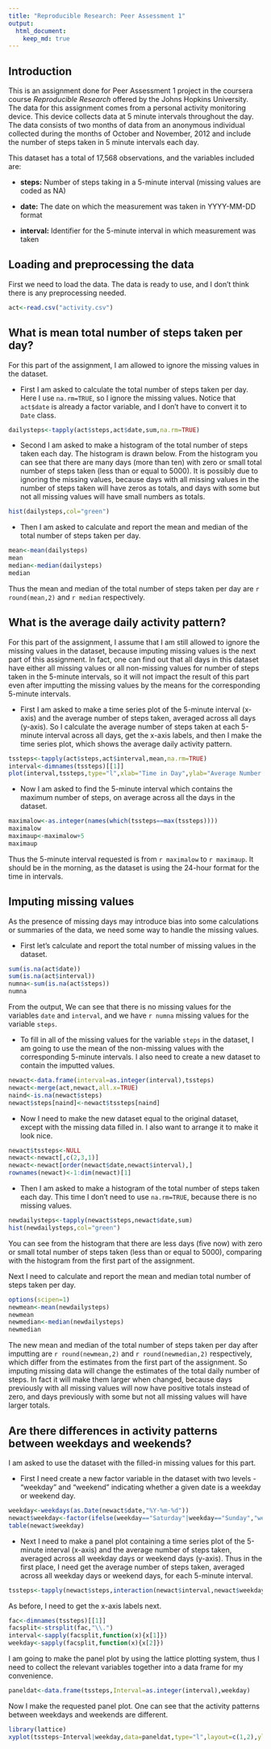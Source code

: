 ```yaml
---
title: "Reproducible Research: Peer Assessment 1"
output: 
  html_document:
    keep_md: true
---
```


## Introduction

This is an assignment done for Peer Assessment 1 project in the coursera course *Reproducible Research* offered by the Johns Hopkins University. The data for this assignment comes from a personal activity monitoring device. This device collects data at 5 minute intervals throughout the day. The data consists of two months of data from an anonymous individual collected during the months of October and November, 2012 and include the number of steps taken in 5 minute intervals each day.

This dataset has a total of 17,568 observations, and the variables included are:

- **steps:** Number of steps taking in a 5-minute interval (missing values are coded as NA)

- **date:** The date on which the measurement was taken in YYYY-MM-DD format

- **interval:** Identifier for the 5-minute interval in which measurement was taken

## Loading and preprocessing the data

First we need to load the data. The data is ready to use, and I don't think there is any preprocessing needed.

```r
act<-read.csv("activity.csv")
```

## What is mean total number of steps taken per day?

For this part of the assignment, I am allowed to ignore the missing values in the dataset.

- First I am asked to calculate the total number of steps taken per day. Here I use `na.rm=TRUE`, so I ignore the missing values. Notice that `act$date` is already a factor variable, and I don't have to convert it to `Date` class.

```r
dailysteps<-tapply(act$steps,act$date,sum,na.rm=TRUE)
```

- Second I am asked to make a histogram of the total number of steps taken each day. The histogram is drawn below. From the histogram you can see that there are many days (more than ten) with zero or small total number of steps taken (less than or equal to 5000). It is possibly due to ignoring the missing values, because days with all missing values in the number of steps taken will have zeros as totals, and days with some but not all missing values will have small numbers as totals.

```r
hist(dailysteps,col="green")
```

- Then I am asked to calculate and report the mean and median of the total number of steps taken per day.

```r
mean<-mean(dailysteps)
mean
median<-median(dailysteps)
median
```

 Thus the mean and median of the total number of steps taken per day are `r round(mean,2)` and `r median` respectively.
    
## What is the average daily activity pattern?

For this part of the assignment, I assume that I am still allowed to ignore the missing values in the dataset, because imputing missing values is the next part of this assignment. In fact, one can find out that all days in this dataset have either all missing values or all non-missing values for number of steps taken in the 5-minute intervals, so it will not impact the result of this part even after imputting the missing values by the means for the corresponding 5-minute intervals.

- First I am asked to make a time series plot of the 5-minute interval (x-axis) and the average number of steps taken, averaged across all days (y-axis). So I calculate the average number of steps taken at each 5-minute interval across all days, get the x-axis labels, and then I make the time series plot, which shows the average daily activity pattern.

```r
tssteps<-tapply(act$steps,act$interval,mean,na.rm=TRUE)
interval<-dimnames(tssteps)[[1]]
plot(interval,tssteps,type="l",xlab="Time in Day",ylab="Average Number of Steps Taken",main="Average Number of Steps Taken During a Day")
```

- Now I am asked to find the 5-minute interval which contains the maximum number of steps, on average across all the days in the dataset.

```r
maximalow<-as.integer(names(which(tssteps==max(tssteps))))
maximalow
maximaup<-maximalow+5
maximaup
```

Thus the 5-minute interval requested is from `r maximalow` to `r maximaup`. It should be in the morning, as the dataset is using the 24-hour format for the time in intervals.

## Imputing missing values

As the presence of missing days may introduce bias into some calculations or summaries of the data, we need some way to handle the missing values.

- First let's calculate and report the total number of missing values in the dataset.

```r
sum(is.na(act$date))
sum(is.na(act$interval))
numna<-sum(is.na(act$steps))
numna
```

From the output, We can see that there is no missing values for the variables `date` and `interval`, and we have `r numna` missing values for the variable `steps`.

- To fill in all of the missing values for the variable `steps` in the dataset, I am going to use the mean of the non-missing values with the corresponding 5-minute intervals. I also need to create a new dataset to contain the imputted values.

```r
newact<-data.frame(interval=as.integer(interval),tssteps)
newact<-merge(act,newact,all.x=TRUE)
naind<-is.na(newact$steps)
newact$steps[naind]<-newact$tssteps[naind]
```

- Now I need to make the new dataset equal to the original dataset, except with the missing data filled in. I also want to arrange it to make it look nice.

```r
newact$tssteps<-NULL
newact<-newact[,c(2,3,1)]
newact<-newact[order(newact$date,newact$interval),]
rownames(newact)<-1:dim(newact)[1]
```

- Then I am asked to make a histogram of the total number of steps taken each day. This time I don't need to use `na.rm=TRUE`, because there is no missing values.

```r
newdailysteps<-tapply(newact$steps,newact$date,sum)
hist(newdailysteps,col="green")
```

You can see from the histogram that there are less days (five now) with zero or small total number of steps taken (less than or equal to 5000), comparing with the histogram from the first part of the assignment.

Next I need to calculate and report the mean and median total number of steps taken per day.

```r
options(scipen=1)
newmean<-mean(newdailysteps)
newmean
newmedian<-median(newdailysteps)
newmedian
```

The new mean and median of the total number of steps taken per day after imputting are `r round(newmean,2)` and `r round(newmedian,2)` respectively, which differ from the estimates from the first part of the assignment. So imputing missing data will change the estimates of the total daily number of steps. In fact it will make them larger when changed, because days previously with all missing values will now have positive totals instead of zero, and days previously with some but not all missing values will have larger totals.

## Are there differences in activity patterns between weekdays and weekends?

I am asked to use the dataset with the filled-in missing values for this part.

- First I need create a new factor variable in the dataset with two levels - "weekday" and "weekend" indicating whether a given date is a weekday or weekend day.

```r
weekday<-weekdays(as.Date(newact$date,"%Y-%m-%d"))
newact$weekday<-factor(ifelse(weekday=="Saturday"|weekday=="Sunday","weekend","weekday"))
table(newact$weekday)
```

- Next I need to make a panel plot containing a time series plot of the 5-minute interval (x-axis) and the average number of steps taken, averaged across all weekday days or weekend days (y-axis). Thus in the first place, I need get the average number of steps taken, averaged across all weekday days or weekend days, for each 5-minute interval.

```r
tssteps<-tapply(newact$steps,interaction(newact$interval,newact$weekday),mean)
```

As before, I need to get the x-axis labels next.

```r
fac<-dimnames(tssteps)[[1]]
facsplit<-strsplit(fac,"\\.")
interval<-sapply(facsplit,function(x){x[1]})
weekday<-sapply(facsplit,function(x){x[2]})
```

I am going to make the panel plot by using the lattice plotting system, thus I need to collect the relevant variables together into a data frame for my convenience.

```r
paneldat<-data.frame(tssteps,Interval=as.integer(interval),weekday)
```

Now I make the requested panel plot. One can see that the activity patterns between weekdays and weekends are different.

```r
library(lattice)
xyplot(tssteps~Interval|weekday,data=paneldat,type="l",layout=c(1,2),ylab="Average number of steps taken")
```
